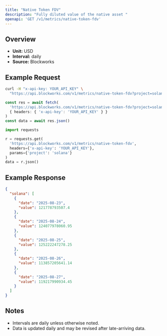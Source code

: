 ```yaml
---
title: "Native Token FDV"
description: "Fully diluted value of the native asset "
openapi: 'GET /v1/metrics/native-token-fdv'
---
```


## Overview

- **Unit:** USD
- **Interval:** daily
- **Source:** Blockworks

## Example Request

<CodeGroup>

```bash cURL
curl -H "x-api-key: YOUR_API_KEY" \
  "https://api.blockworks.com/v1/metrics/native-token-fdv?project=solana"
```

```typescript TypeScript
const res = await fetch(
  'https://api.blockworks.com/v1/metrics/native-token-fdv?project=solana',
  { headers: { 'x-api-key': 'YOUR_API_KEY' } }
)
const data = await res.json()
```

```python Python
import requests

r = requests.get(
  'https://api.blockworks.com/v1/metrics/native-token-fdv',
  headers={'x-api-key': 'YOUR_API_KEY'},
  params={'project': 'solana'}
)
data = r.json()
```

</CodeGroup>

## Example Response

```json
{
  "solana": [
    {
      "date": "2025-08-23",
      "value": 121778793507.4
    },
    {
      "date": "2025-08-24",
      "value": 124077978060.95
    },
    {
      "date": "2025-08-25",
      "value": 125222247278.25
    },
    {
      "date": "2025-08-26",
      "value": 113857205641.14
    },
    {
      "date": "2025-08-27",
      "value": 119217990934.45
    }
  ]
}
```

## Notes
- Intervals are daily unless otherwise noted.
- Data is updated daily and may be revised after late-arriving data.

